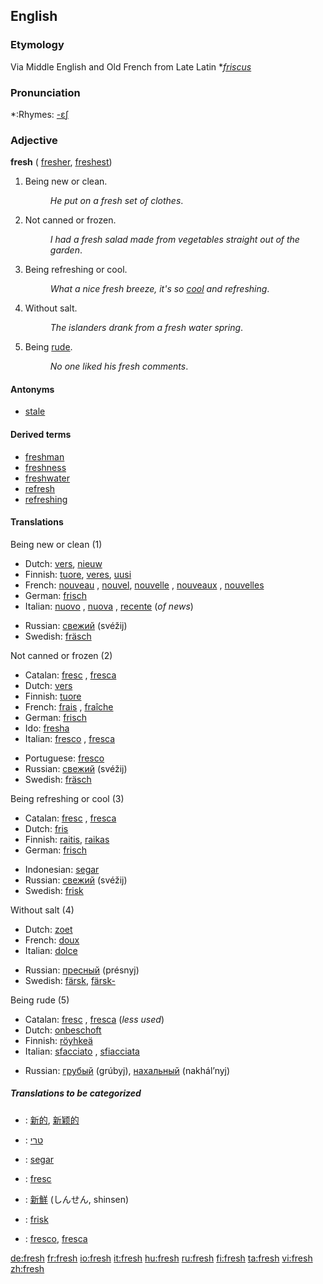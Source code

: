 ==English==

{{rank|walk|places|simple|710|fresh|noble|appearance|period}}
===Etymology===
Via Middle English and Old French from Late Latin *''[[friscus]]''

===Pronunciation===
*:Rhymes: [[Rhymes:English:-ɛʃ|-ɛʃ]]

===Adjective===
'''fresh''' ({{compare}} [[fresher]], {{super}} [[freshest]])

#Being new or clean.
#:''He put on a fresh set of clothes''. 
#Not canned or frozen.
#:''I had a fresh salad made from vegetables straight out of the garden''.
#Being refreshing or cool.
#:''What a nice fresh breeze, it's so [[cool]] and refreshing''.
#Without salt.
#:''The islanders drank from a fresh water spring''.
#Being [[rude]].
#:''No one liked his fresh comments''.

====Antonyms====
*[[stale]]

====Derived terms====
*[[freshman]]
*[[freshness]]
*[[freshwater]]
*[[refresh]]
*[[refreshing]]

====Translations====
;Being new or clean (1)
{{top}}
*Dutch: [[vers]], [[nieuw]]
*Finnish: [[tuore]], [[veres]], [[uusi]]
*French: [[nouveau]] {{m}}, [[nouvel]], [[nouvelle]] {{f}}, [[nouveaux]] {{m}} {{p}}, [[nouvelles]] {{f}} {{p}}
*German: [[frisch]]
*Italian: [[nuovo]] {{m}}, [[nuova]] {{f}}, [[recente]] (''of news'')
{{mid}}
*Russian: [[свежий]] (svéžij)
*Swedish: [[fräsch]]
{{bottom}}

;Not canned or frozen (2)
{{top}}
*Catalan: [[fresc]] {{m}}, [[fresca]] {{f}}
*Dutch: [[vers]]
*Finnish: [[tuore]]
*French: [[frais]] {{m}}, [[fraîche]] {{f}}
*German: [[frisch]]
*Ido: [[fresha]]
*Italian: [[fresco]] {{m}}, [[fresca]] {{f}}
{{mid}}
*Portuguese: [[fresco]]
*Russian: [[свежий]] (svéžij)
*Swedish: [[fräsch]]
{{bottom}}

;Being refreshing or cool (3)
{{top}}
*Catalan: [[fresc]] {{m}}, [[fresca]] {{f}}
*Dutch: [[fris]]
*Finnish: [[raitis]], [[raikas]]
*German: [[frisch]]
{{mid}}
*Indonesian: [[segar]]
*Russian: [[свежий]] (svéžij)
*Swedish: [[frisk]]
{{bottom}}

;Without salt (4)
{{top}}
*Dutch: [[zoet]]
*French: [[doux]]
*Italian: [[dolce]]
{{mid}}
*Russian: [[пресный]] (présnyj)
*Swedish: [[färsk]], [[färsk-]]
{{bottom}}

;Being rude (5)
{{top}}
*Catalan: [[fresc]] {{m}}, [[fresca]] {{f}} (''less used'')
*Dutch: [[onbeschoft]]
*Finnish: [[röyhkeä]]
*Italian: [[sfacciato]] {{m}}, [[sfiacciata]] {{f}}
{{mid}}
*Russian: [[грубый]] (grúbyj), [[нахальный]] (nakhál’nyj)
{{bottom}}

=====Translations to be categorized=====
{{checktrans}}

*{{ttbc|Chinese}}: [[新的]], [[新颖的]]
*{{ttbc|Hebrew}}: [[טרי]]
*{{ttbc|Indonesian}}: [[segar]]
*{{ttbc|Interlingua}}: [[fresc]]
*{{ttbc|Japanese}}: [[新鮮]] (しんせん, shinsen)
*{{ttbc|Norwegian}}: [[frisk]]
*{{ttbc|Spanish}}: [[fresco]], [[fresca]]

[[de:fresh]]
[[fr:fresh]]
[[io:fresh]]
[[it:fresh]]
[[hu:fresh]]
[[ru:fresh]]
[[fi:fresh]]
[[ta:fresh]]
[[vi:fresh]]
[[zh:fresh]]